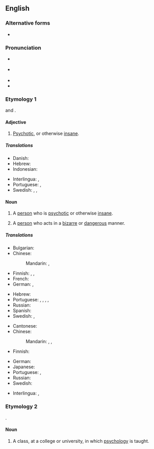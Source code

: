 {{also|psycho-}}
==English==

===Alternative forms===
* {{alter|en|syko||slang}}

===Pronunciation===
* {{a|UK|AU}} {{IPA|en|/ˈsaɪ̯.kəʊ̯/|}}
* {{a|US|CA}} {{IPA|en|/ˈsaɪ̯.koʊ̯/}}
* {{audio|en|en-au-psycho.ogg|Audio (AU)}}
* {{rhymes|en|aɪkəʊ|}}

===Etymology 1===
{{clipping|en|psychotic}} and {{m|en|psychopath}} {{suffix|en||o|t2=person with characteristic}}.

====Adjective====
{{en-adj}}

# {{lb|en|colloquial|or|pejorative}} [[psychotic|Psychotic]], or otherwise [[insane]].

=====Translations=====
{{trans-top|''(colloquial or pejorative)'' Psychotic}}
* Danish: {{t|da|psyko}}
* Hebrew: {{t|he|פסיכי|tr=psikhi|sc=Hebr}}
* Indonesian: {{t|id|tak waras}}
{{trans-mid}}
* Interlingua: {{t|ia|psychotic}}, {{t|ia|psychopathic}}
* Portuguese: {{t+|pt|psicótico|m}}, {{t|pt|psicopático|m}}
* Swedish: {{t|sv|psykopatisk}}, {{t+|sv|tokig}}, {{t+|sv|vansinnig}}
{{trans-bottom}}

====Noun====
{{en-noun}}

# {{lb|en|pejorative|slang}} A [[person]] who is [[psychotic]] or otherwise [[insane]].
#: {{ux|en|The loony bin up on the hill is full of '''psychos'''.}}
#: {{syn|en|freak|loony|nutcase|wacko}}
# {{lb|en|pejorative|slang}} A [[person]] who acts in a [[bizarre]] or [[dangerous]] manner.
#: {{ux|en|She complained that he was a '''psycho''' for driving at such a high speed in heavy traffic.}}
#: {{syn|en|creep|freak|loose cannon|weirdo}}

=====Translations=====
{{trans-top|psychotic or otherwise insane person}}
* Bulgarian: {{t+|bg|психопат|m}}
* Chinese:
*: Mandarin: {{t|cmn|[[精神病]][[人]]|tr=jīngshénbìngrén}}, {{t|cmn|[[精神病]][[患者]]|tr=jīngshénbìnghuànzhě}}
* Finnish: {{t+|fi|sekopää}}, {{t+|fi|kaistapää}}, {{t+|fi|psyko}}
* French: {{t+|fr|psychopathe}}
* German: {{t|de|Psycho|m}} {{qualifier|slang}}, {{t+|de|Psychopath|m}}
{{trans-mid}}
* Hebrew: {{t|he|פסיכי|tr=psikhi|sc=Hebr}}
* Portuguese: {{t+|pt|psicopata|m|f}}, {{t+|pt|psicótico|m}}, {{t+|pt|louco|m}}, {{t+|pt|doido|m}}, {{t+|pt|insano|m}}
* Russian: {{t+|ru|псих|m}}
* Spanish: {{t+|es|psicópata|m|f}}
* Swedish: {{t+|sv|psykfall|n}}, {{t+|sv|psyk|n}}
{{trans-bottom}}

{{trans-top|person acting in a bizarre or dangerous manner}}
* Cantonese: {{t|yue|癡線佬|sc=Hani}}
* Chinese:
*: Mandarin: {{t+|cmn|瘋子}}, {{t+|cmn|疯子|tr=fēngzi}}, {{t+|cmn|狂人|tr=kuángrén}}
* Finnish: {{t+|fi|kaistapää}}
{{trans-mid}}
* German: {{t+|de|Verrückte|m|f}}
* Japanese: {{t+|ja|狂人|tr=きょうじん, kyōjin}}
* Portuguese: {{t+|pt|psicopata|m|f}}, {{t+|pt|psicótico|m}}
* Russian: {{t+|ru|псих|m}}
* Swedish: {{t+|sv|galning|c}}
{{trans-bottom}}

{{checktrans-top}}
* Interlingua: {{t-check|ia|psychopathe}}, {{t-check|ia|psychotic}}
{{trans-mid}}
{{trans-bottom}}

===Etymology 2===
{{clipping|en|psychology}}.

====Noun====
{{en-noun|-}}

# {{lb|en|informal}} A class, at a college or university, in which [[psychology]] is taught.
#: {{ux|en|I've got anthro, socio, lunch, and '''psycho'''.}}

{{C|en|People}}